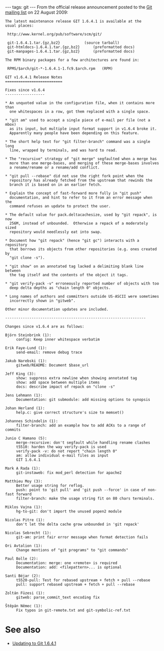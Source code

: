 ---
tags: git
---
From the official release announcement posted to the [[Git mailing list]] on 22 August 2009:

<pre>The latest maintenance release GIT 1.6.4.1 is available at the
usual places:

 http://www.kernel.org/pub/software/scm/git/

 git-1.6.4.1.tar.{gz,bz2}			(source tarball)
 git-htmldocs-1.6.4.1.tar.{gz,bz2}		(preformatted docs)
 git-manpages-1.6.4.1.tar.{gz,bz2}		(preformatted docs)

The RPM binary packages for a few architectures are found in:

 RPMS/$arch/git-*-1.6.4.1-1.fc9.$arch.rpm	(RPM)

GIT v1.6.4.1 Release Notes
==========================

Fixes since v1.6.4
------------------

* An unquoted value in the configuration file, when it contains more than
  one whitespaces in a row, got them replaced with a single space.

* "git am" used to accept a single piece of e-mail per file (not a mbox)
  as its input, but multiple input format support in v1.6.4 broke it.
  Apparently many people have been depending on this feature.

* The short help text for "git filter-branch" command was a single long
  line, wrapped by terminals, and was hard to read.

* The "recursive" strategy of "git merge" segfaulted when a merge has
  more than one merge-bases, and merging of these merge-bases involves
  a rename/rename or a rename/add conflict.

* "git pull --rebase" did not use the right fork point when the
  repository has already fetched from the upstream that rewinds the
  branch it is based on in an earlier fetch.

* Explain the concept of fast-forward more fully in "git push"
  documentation, and hint to refer to it from an error message when the
  command refuses an update to protect the user.

* The default value for pack.deltacachesize, used by "git repack", is now
  256M, instead of unbounded.  Otherwise a repack of a moderately sized
  repository would needlessly eat into swap.

* Document how "git repack" (hence "git gc") interacts with a repository
  that borrows its objects from other repositories (e.g. ones created by
  "git clone -s").

* "git show" on an annotated tag lacked a delimiting blank line between
  the tag itself and the contents of the object it tags.

* "git verify-pack -v" erroneously reported number of objects with too
  deep delta depths as "chain length 0" objects.

* Long names of authors and committers outside US-ASCII were sometimes
  incorrectly shown in "gitweb".

Other minor documentation updates are included.

----------------------------------------------------------------

Changes since v1.6.4 are as follows:

Björn Steinbrink (1):
     config: Keep inner whitespace verbatim

Erik Faye-Lund (1):
     send-email: remove debug trace

Jakub Narebski (1):
     gitweb/README: Document $base_url

Jeff King (3):
     show: suppress extra newline when showing annotated tag
     show: add space between multiple items
     docs: describe impact of repack on "clone -s"

Jens Lehmann (1):
     Documentation: git submodule: add missing options to synopsis

Johan Herland (1):
     help.c: give correct structure's size to memset()

Johannes Schindelin (1):
     filter-branch: add an example how to add ACKs to a range of commits

Junio C Hamano (5):
     merge-recursive: don't segfault while handling rename clashes
     t5510: harden the way verify-pack is used
     verify-pack -v: do not report "chain length 0"
     am: allow individual e-mail files as input
     GIT 1.6.4.1

Mark A Rada (1):
     git-instaweb: fix mod_perl detection for apache2

Matthieu Moy (3):
     Better usage string for reflog.
     push: point to 'git pull' and 'git push --force' in case of non-fast forward
     filter-branch: make the usage string fit on 80 chars terminals.

Miklos Vajna (1):
     hg-to-git: don't import the unused popen2 module

Nicolas Pitre (1):
     don't let the delta cache grow unbounded in 'git repack'

Nicolas Sebrecht (1):
     git-am: print fair error message when format detection fails

Ori Avtalion (1):
     Change mentions of "git programs" to "git commands"

Paul Bolle (2):
     Documentation: merge: one <remote> is required
     Documentation: add: <filepattern>... is optional

Santi Béjar (2):
     t5520-pull: Test for rebased upstream + fetch + pull --rebase
     pull: support rebased upstream + fetch + pull --rebase

Zoltán Füzesi (1):
     gitweb: parse_commit_text encoding fix

Štěpán Němec (1):
     Fix typos in git-remote.txt and git-symbolic-ref.txt</pre>

= See also =

* [[Updating to Git 1.6.4.1]]
